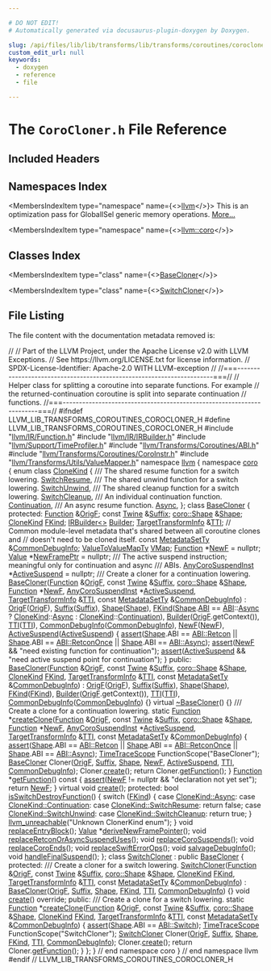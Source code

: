 ```yaml
---

# DO NOT EDIT!
# Automatically generated via docusaurus-plugin-doxygen by Doxygen.

slug: /api/files/lib/lib/transforms/lib/transforms/coroutines/corocloner-h
custom_edit_url: null
keywords:
  - doxygen
  - reference
  - file

---
```





# The `CoroCloner.h` File Reference

<DoxygenPage pluginConfig={pluginConfig}>



## Included Headers

<IncludesList>
<IncludesListItem
  filePath="llvm/IR/Function.h"
  permalink="/docs/api/files/include/include/llvm/include/llvm/ir/function-h"
  isLocal="true" />
<IncludesListItem
  filePath="llvm/IR/IRBuilder.h"
  permalink="/docs/api/files/include/include/llvm/include/llvm/ir/irbuilder-h"
  isLocal="true" />
<IncludesListItem
  filePath="llvm/Support/TimeProfiler.h"
  permalink="/docs/api/files/include/include/llvm/include/llvm/support/timeprofiler-h"
  isLocal="true" />
<IncludesListItem
  filePath="llvm/Transforms/Coroutines/ABI.h"
  permalink="/docs/api/files/include/include/llvm/include/llvm/transforms/include/llvm/transforms/coroutines/abi-h"
  isLocal="true" />
<IncludesListItem
  filePath="llvm/Transforms/Coroutines/CoroInstr.h"
  permalink="/docs/api/files/include/include/llvm/include/llvm/transforms/include/llvm/transforms/coroutines/coroinstr-h"
  isLocal="true" />
<IncludesListItem
  filePath="llvm/Transforms/Utils/ValueMapper.h"
  permalink="/docs/api/files/include/include/llvm/include/llvm/transforms/include/llvm/transforms/utils/valuemapper-h"
  isLocal="true" />
</IncludesList>

## Namespaces Index

<MembersIndex>

<MembersIndexItem
  type="namespace"
  name={<><a href="/docs/api/namespaces/llvm">llvm</a></>}>
This is an optimization pass for GlobalISel generic memory operations. <a href="/docs/api/namespaces/llvm/#details">More...</a>
</MembersIndexItem>

<MembersIndexItem
  type="namespace"
  name={<><a href="/docs/api/namespaces/llvm/coro">llvm::coro</a></>}>
</MembersIndexItem>

</MembersIndex>

## Classes Index

<MembersIndex>

<MembersIndexItem
  type="class"
  name={<><a href="/docs/api/classes/llvm/coro/basecloner">BaseCloner</a></>}>
</MembersIndexItem>

<MembersIndexItem
  type="class"
  name={<><a href="/docs/api/classes/llvm/coro/switchcloner">SwitchCloner</a></>}>
</MembersIndexItem>

</MembersIndex>


## File Listing

The file content with the documentation metadata removed is:

<ProgramListing>

<Link id="l00001" /><CodeLine lineNumber="1"><Highlight kind="comment">//</Highlight><Highlight kind="normal"></Highlight></CodeLine>
<Link id="l00002" /><CodeLine lineNumber="2"><Highlight kind="normal"></Highlight><Highlight kind="comment">// Part of the LLVM Project, under the Apache License v2.0 with LLVM Exceptions.</Highlight><Highlight kind="normal"></Highlight></CodeLine>
<Link id="l00003" /><CodeLine lineNumber="3"><Highlight kind="normal"></Highlight><Highlight kind="comment">// See https://llvm.org/LICENSE.txt for license information.</Highlight><Highlight kind="normal"></Highlight></CodeLine>
<Link id="l00004" /><CodeLine lineNumber="4"><Highlight kind="normal"></Highlight><Highlight kind="comment">// SPDX-License-Identifier: Apache-2.0 WITH LLVM-exception</Highlight><Highlight kind="normal"></Highlight></CodeLine>
<Link id="l00005" /><CodeLine lineNumber="5"><Highlight kind="normal"></Highlight><Highlight kind="comment">//</Highlight><Highlight kind="normal"></Highlight></CodeLine>
<Link id="l00006" /><CodeLine lineNumber="6"><Highlight kind="normal"></Highlight><Highlight kind="comment">//===----------------------------------------------------------------------===//</Highlight><Highlight kind="normal"></Highlight></CodeLine>
<Link id="l00007" /><CodeLine lineNumber="7"><Highlight kind="normal"></Highlight><Highlight kind="comment">// Helper class for splitting a coroutine into separate functions. For example</Highlight><Highlight kind="normal"></Highlight></CodeLine>
<Link id="l00008" /><CodeLine lineNumber="8"><Highlight kind="normal"></Highlight><Highlight kind="comment">// the returned-continuation coroutine is split into separate continuation</Highlight><Highlight kind="normal"></Highlight></CodeLine>
<Link id="l00009" /><CodeLine lineNumber="9"><Highlight kind="normal"></Highlight><Highlight kind="comment">// functions.</Highlight><Highlight kind="normal"></Highlight></CodeLine>
<Link id="l00010" /><CodeLine lineNumber="10"><Highlight kind="normal"></Highlight><Highlight kind="comment">//===----------------------------------------------------------------------===//</Highlight><Highlight kind="normal"></Highlight></CodeLine>
<Link id="l00011" /><CodeLine lineNumber="11"><Highlight kind="normal"></Highlight></CodeLine>
<Link id="l00012" /><CodeLine lineNumber="12"><Highlight kind="normal"></Highlight><Highlight kind="preprocessor">#ifndef LLVM&#95;LIB&#95;TRANSFORMS&#95;COROUTINES&#95;COROCLONER&#95;H</Highlight><Highlight kind="normal"></Highlight></CodeLine>
<Link id="l00013" /><CodeLine lineNumber="13"><Highlight kind="normal"></Highlight><Highlight kind="preprocessor">#define LLVM&#95;LIB&#95;TRANSFORMS&#95;COROUTINES&#95;COROCLONER&#95;H</Highlight><Highlight kind="normal"></Highlight></CodeLine>
<Link id="l00014" /><CodeLine lineNumber="14"><Highlight kind="normal"></Highlight></CodeLine>
<Link id="l00015" /><CodeLine lineNumber="15"><Highlight kind="normal"></Highlight><Highlight kind="preprocessor">#include &quot;<a href="/docs/api/files/include/include/llvm/include/llvm/ir/function-h">llvm/IR/Function.h</a>&quot;</Highlight><Highlight kind="normal"></Highlight></CodeLine>
<Link id="l00016" /><CodeLine lineNumber="16"><Highlight kind="normal"></Highlight><Highlight kind="preprocessor">#include &quot;<a href="/docs/api/files/include/include/llvm/include/llvm/ir/irbuilder-h">llvm/IR/IRBuilder.h</a>&quot;</Highlight><Highlight kind="normal"></Highlight></CodeLine>
<Link id="l00017" /><CodeLine lineNumber="17"><Highlight kind="normal"></Highlight><Highlight kind="preprocessor">#include &quot;<a href="/docs/api/files/include/include/llvm/include/llvm/support/timeprofiler-h">llvm/Support/TimeProfiler.h</a>&quot;</Highlight><Highlight kind="normal"></Highlight></CodeLine>
<Link id="l00018" /><CodeLine lineNumber="18"><Highlight kind="normal"></Highlight><Highlight kind="preprocessor">#include &quot;<a href="/docs/api/files/include/include/llvm/include/llvm/transforms/include/llvm/transforms/coroutines/abi-h">llvm/Transforms/Coroutines/ABI.h</a>&quot;</Highlight><Highlight kind="normal"></Highlight></CodeLine>
<Link id="l00019" /><CodeLine lineNumber="19"><Highlight kind="normal"></Highlight><Highlight kind="preprocessor">#include &quot;<a href="/docs/api/files/include/include/llvm/include/llvm/transforms/include/llvm/transforms/coroutines/coroinstr-h">llvm/Transforms/Coroutines/CoroInstr.h</a>&quot;</Highlight><Highlight kind="normal"></Highlight></CodeLine>
<Link id="l00020" /><CodeLine lineNumber="20"><Highlight kind="normal"></Highlight><Highlight kind="preprocessor">#include &quot;<a href="/docs/api/files/include/include/llvm/include/llvm/transforms/include/llvm/transforms/utils/valuemapper-h">llvm/Transforms/Utils/ValueMapper.h</a>&quot;</Highlight><Highlight kind="normal"></Highlight></CodeLine>
<Link id="l00021" /><CodeLine lineNumber="21"><Highlight kind="normal"></Highlight></CodeLine>
<Link id="l00022" /><CodeLine lineNumber="22"><Highlight kind="normal"></Highlight><Highlight kind="keyword">namespace </Highlight><Highlight kind="normal"><a href="/docs/api/namespaces/llvm">llvm</a> &#123;</Highlight></CodeLine>
<Link id="l00023" /><CodeLine lineNumber="23"><Highlight kind="normal"></Highlight></CodeLine>
<Link id="l00024" /><CodeLine lineNumber="24"><Highlight kind="normal"></Highlight><Highlight kind="keyword">namespace </Highlight><Highlight kind="normal"><a href="/docs/api/namespaces/llvm/coro">coro</a> &#123;</Highlight></CodeLine>
<Link id="l00025" /><CodeLine lineNumber="25"><Highlight kind="normal"></Highlight></CodeLine>
<Link id="l00026" /><CodeLine lineNumber="26" lineLink="/docs/api/namespaces/llvm/coro/#ad5c7ebab0ec481424c33db8902c652f4"><Highlight kind="normal"></Highlight><Highlight kind="keyword">enum class</Highlight><Highlight kind="normal"> <a href="/docs/api/namespaces/llvm/coro/#ad5c7ebab0ec481424c33db8902c652f4">CloneKind</a> &#123;</Highlight><Highlight kind="comment"></Highlight></CodeLine>
<Link id="l00027" /><CodeLine lineNumber="27"><Highlight kind="comment">  /// The shared resume function for a switch lowering.</Highlight><Highlight kind="normal"></Highlight></CodeLine>
<Link id="l00028" /><CodeLine lineNumber="28" lineLink="/docs/api/namespaces/llvm/coro/#ad5c7ebab0ec481424c33db8902c652f4ae58f565eb9e7a17b331c3eda53da8fc2"><Highlight kind="normal">  <a href="/docs/api/namespaces/llvm/coro/#ad5c7ebab0ec481424c33db8902c652f4ae58f565eb9e7a17b331c3eda53da8fc2">SwitchResume</a>,</Highlight></CodeLine>
<Link id="l00029" /><CodeLine lineNumber="29"><Highlight kind="normal"></Highlight><Highlight kind="comment"></Highlight></CodeLine>
<Link id="l00030" /><CodeLine lineNumber="30"><Highlight kind="comment">  /// The shared unwind function for a switch lowering.</Highlight><Highlight kind="normal"></Highlight></CodeLine>
<Link id="l00031" /><CodeLine lineNumber="31" lineLink="/docs/api/namespaces/llvm/coro/#ad5c7ebab0ec481424c33db8902c652f4af04bd27f8437836c71e2e1504acc18c8"><Highlight kind="normal">  <a href="/docs/api/namespaces/llvm/coro/#ad5c7ebab0ec481424c33db8902c652f4af04bd27f8437836c71e2e1504acc18c8">SwitchUnwind</a>,</Highlight></CodeLine>
<Link id="l00032" /><CodeLine lineNumber="32"><Highlight kind="normal"></Highlight><Highlight kind="comment"></Highlight></CodeLine>
<Link id="l00033" /><CodeLine lineNumber="33"><Highlight kind="comment">  /// The shared cleanup function for a switch lowering.</Highlight><Highlight kind="normal"></Highlight></CodeLine>
<Link id="l00034" /><CodeLine lineNumber="34" lineLink="/docs/api/namespaces/llvm/coro/#ad5c7ebab0ec481424c33db8902c652f4a2c249a520c88badf6f400e74f26ce424"><Highlight kind="normal">  <a href="/docs/api/namespaces/llvm/coro/#ad5c7ebab0ec481424c33db8902c652f4a2c249a520c88badf6f400e74f26ce424">SwitchCleanup</a>,</Highlight></CodeLine>
<Link id="l00035" /><CodeLine lineNumber="35"><Highlight kind="normal"></Highlight><Highlight kind="comment"></Highlight></CodeLine>
<Link id="l00036" /><CodeLine lineNumber="36"><Highlight kind="comment">  /// An individual continuation function.</Highlight><Highlight kind="normal"></Highlight></CodeLine>
<Link id="l00037" /><CodeLine lineNumber="37" lineLink="/docs/api/namespaces/llvm/coro/#ad5c7ebab0ec481424c33db8902c652f4af11580a0250ef12842e64f487810cc70"><Highlight kind="normal">  <a href="/docs/api/namespaces/llvm/coro/#ad5c7ebab0ec481424c33db8902c652f4af11580a0250ef12842e64f487810cc70">Continuation</a>,</Highlight></CodeLine>
<Link id="l00038" /><CodeLine lineNumber="38"><Highlight kind="normal"></Highlight><Highlight kind="comment"></Highlight></CodeLine>
<Link id="l00039" /><CodeLine lineNumber="39"><Highlight kind="comment">  /// An async resume function.</Highlight><Highlight kind="normal"></Highlight></CodeLine>
<Link id="l00040" /><CodeLine lineNumber="40" lineLink="/docs/api/namespaces/llvm/coro/#ad5c7ebab0ec481424c33db8902c652f4a24aa4117da86c41684ad25742832dfa6"><Highlight kind="normal">  <a href="/docs/api/namespaces/llvm/coro/#a36a5e731a6e92a83c26e5fee63d12380a24aa4117da86c41684ad25742832dfa6">Async</a>,</Highlight></CodeLine>
<Link id="l00041" /><CodeLine lineNumber="41"><Highlight kind="normal">&#125;;</Highlight></CodeLine>
<Link id="l00042" /><CodeLine lineNumber="42"><Highlight kind="normal"></Highlight></CodeLine>
<Link id="l00043" /><CodeLine lineNumber="43" lineLink="/docs/api/classes/llvm/coro/basecloner"><Highlight kind="normal"></Highlight><Highlight kind="keyword">class </Highlight><Highlight kind="normal"><a href="/docs/api/classes/llvm/coro/basecloner/#ae598844a9d1a8837d0d222b44935d697">BaseCloner</a> &#123;</Highlight></CodeLine>
<Link id="l00044" /><CodeLine lineNumber="44"><Highlight kind="normal"></Highlight><Highlight kind="keyword">protected</Highlight><Highlight kind="normal">:</Highlight></CodeLine>
<Link id="l00045" /><CodeLine lineNumber="45" lineLink="/docs/api/classes/llvm/coro/basecloner/#a567c0d086b740b39c9bfd703e0cf2908"><Highlight kind="normal">  <a href="/docs/api/classes/llvm/function">Function</a> &amp;<a href="/docs/api/classes/llvm/coro/basecloner/#a567c0d086b740b39c9bfd703e0cf2908">OrigF</a>;</Highlight></CodeLine>
<Link id="l00046" /><CodeLine lineNumber="46" lineLink="/docs/api/classes/llvm/coro/basecloner/#aa8abf978b13ebdb39f3fa271d7c49bf5"><Highlight kind="normal">  </Highlight><Highlight kind="keyword">const</Highlight><Highlight kind="normal"> <a href="/docs/api/classes/llvm/twine">Twine</a> &amp;<a href="/docs/api/classes/llvm/coro/basecloner/#aa8abf978b13ebdb39f3fa271d7c49bf5">Suffix</a>;</Highlight></CodeLine>
<Link id="l00047" /><CodeLine lineNumber="47" lineLink="/docs/api/classes/llvm/coro/basecloner/#a7288c19a015ef21ca88686272daa99bd"><Highlight kind="normal">  <a href="/docs/api/structs/llvm/coro/shape">coro::Shape</a> &amp;<a href="/docs/api/classes/llvm/coro/basecloner/#a7288c19a015ef21ca88686272daa99bd">Shape</a>;</Highlight></CodeLine>
<Link id="l00048" /><CodeLine lineNumber="48" lineLink="/docs/api/classes/llvm/coro/basecloner/#aa92eee9e4cc8d96f072ac2887d82eb6e"><Highlight kind="normal">  <a href="/docs/api/namespaces/llvm/coro/#ad5c7ebab0ec481424c33db8902c652f4">CloneKind</a> <a href="/docs/api/classes/llvm/coro/basecloner/#aa92eee9e4cc8d96f072ac2887d82eb6e">FKind</a>;</Highlight></CodeLine>
<Link id="l00049" /><CodeLine lineNumber="49" lineLink="/docs/api/classes/llvm/coro/basecloner/#abb1ffcc2d4d7f478062b9bf40cee18db"><Highlight kind="normal">  <a href="/docs/api/classes/llvm/irbuilder">IRBuilder&lt;&gt;</a> <a href="/docs/api/classes/llvm/coro/basecloner/#abb1ffcc2d4d7f478062b9bf40cee18db">Builder</a>;</Highlight></CodeLine>
<Link id="l00050" /><CodeLine lineNumber="50" lineLink="/docs/api/classes/llvm/coro/basecloner/#a6472b6d2ecf3c53f5e7ddc8cf0a803bb"><Highlight kind="normal">  <a href="/docs/api/classes/llvm/targettransforminfo">TargetTransformInfo</a> &amp;<a href="/docs/api/classes/llvm/coro/basecloner/#a6472b6d2ecf3c53f5e7ddc8cf0a803bb">TTI</a>;</Highlight></CodeLine>
<Link id="l00051" /><CodeLine lineNumber="51"><Highlight kind="normal">  </Highlight><Highlight kind="comment">// Common module-level metadata that&#39;s shared between all coroutine clones and</Highlight><Highlight kind="normal"></Highlight></CodeLine>
<Link id="l00052" /><CodeLine lineNumber="52"><Highlight kind="normal">  </Highlight><Highlight kind="comment">// doesn&#39;t need to be cloned itself.</Highlight><Highlight kind="normal"></Highlight></CodeLine>
<Link id="l00053" /><CodeLine lineNumber="53" lineLink="/docs/api/classes/llvm/coro/basecloner/#a38506d5e7b2f1915b1578ba729c1ca89"><Highlight kind="normal">  </Highlight><Highlight kind="keyword">const</Highlight><Highlight kind="normal"> <a href="/docs/api/namespaces/llvm/#a91897d2d0da113b016f14ae110586ab1">MetadataSetTy</a> &amp;<a href="/docs/api/classes/llvm/coro/basecloner/#a38506d5e7b2f1915b1578ba729c1ca89">CommonDebugInfo</a>;</Highlight></CodeLine>
<Link id="l00054" /><CodeLine lineNumber="54"><Highlight kind="normal"></Highlight></CodeLine>
<Link id="l00055" /><CodeLine lineNumber="55" lineLink="/docs/api/classes/llvm/coro/basecloner/#a817ca8bc950897f8f548f58d746d03d2"><Highlight kind="normal">  <a href="/docs/api/namespaces/llvm/#abf0f52ae29f87b5e0f2b95ff961cdae1">ValueToValueMapTy</a> <a href="/docs/api/classes/llvm/coro/basecloner/#a817ca8bc950897f8f548f58d746d03d2">VMap</a>;</Highlight></CodeLine>
<Link id="l00056" /><CodeLine lineNumber="56" lineLink="/docs/api/classes/llvm/coro/basecloner/#a89388e76a59ed9ad1d493b03f212bb3d"><Highlight kind="normal">  <a href="/docs/api/classes/llvm/function">Function</a> &#42;<a href="/docs/api/classes/llvm/coro/basecloner/#a89388e76a59ed9ad1d493b03f212bb3d">NewF</a> = </Highlight><Highlight kind="keyword">nullptr</Highlight><Highlight kind="normal">;</Highlight></CodeLine>
<Link id="l00057" /><CodeLine lineNumber="57" lineLink="/docs/api/classes/llvm/coro/basecloner/#a3c3567cc47523e331dfcadc14d09550b"><Highlight kind="normal">  <a href="/docs/api/classes/llvm/value">Value</a> &#42;<a href="/docs/api/classes/llvm/coro/basecloner/#a3c3567cc47523e331dfcadc14d09550b">NewFramePtr</a> = </Highlight><Highlight kind="keyword">nullptr</Highlight><Highlight kind="normal">;</Highlight></CodeLine>
<Link id="l00058" /><CodeLine lineNumber="58"><Highlight kind="normal"></Highlight><Highlight kind="comment"></Highlight></CodeLine>
<Link id="l00059" /><CodeLine lineNumber="59"><Highlight kind="comment">  /// The active suspend instruction; meaningful only for continuation and async</Highlight></CodeLine>
<Link id="l00060" /><CodeLine lineNumber="60"><Highlight kind="comment">  /// ABIs.</Highlight><Highlight kind="normal"></Highlight></CodeLine>
<Link id="l00061" /><CodeLine lineNumber="61" lineLink="/docs/api/classes/llvm/coro/basecloner/#a1e5d0f79e5f4e6b854642ab34a378517"><Highlight kind="normal">  <a href="/docs/api/classes/llvm/anycorosuspendinst">AnyCoroSuspendInst</a> &#42;<a href="/docs/api/classes/llvm/coro/basecloner/#a1e5d0f79e5f4e6b854642ab34a378517">ActiveSuspend</a> = </Highlight><Highlight kind="keyword">nullptr</Highlight><Highlight kind="normal">;</Highlight></CodeLine>
<Link id="l00062" /><CodeLine lineNumber="62"><Highlight kind="normal"></Highlight><Highlight kind="comment"></Highlight></CodeLine>
<Link id="l00063" /><CodeLine lineNumber="63"><Highlight kind="comment">  /// Create a cloner for a continuation lowering.</Highlight><Highlight kind="normal"></Highlight></CodeLine>
<Link id="l00064" /><CodeLine lineNumber="64" lineLink="/docs/api/classes/llvm/coro/basecloner/#ae598844a9d1a8837d0d222b44935d697"><Highlight kind="normal">  <a href="/docs/api/classes/llvm/coro/basecloner/#ae598844a9d1a8837d0d222b44935d697">BaseCloner</a>(<a href="/docs/api/classes/llvm/function">Function</a> &amp;<a href="/docs/api/classes/llvm/coro/basecloner/#a567c0d086b740b39c9bfd703e0cf2908">OrigF</a>, </Highlight><Highlight kind="keyword">const</Highlight><Highlight kind="normal"> <a href="/docs/api/classes/llvm/twine">Twine</a> &amp;<a href="/docs/api/classes/llvm/coro/basecloner/#aa8abf978b13ebdb39f3fa271d7c49bf5">Suffix</a>, <a href="/docs/api/structs/llvm/coro/shape">coro::Shape</a> &amp;<a href="/docs/api/classes/llvm/coro/basecloner/#a7288c19a015ef21ca88686272daa99bd">Shape</a>,</Highlight></CodeLine>
<Link id="l00065" /><CodeLine lineNumber="65"><Highlight kind="normal">             <a href="/docs/api/classes/llvm/function">Function</a> &#42;<a href="/docs/api/classes/llvm/coro/basecloner/#a89388e76a59ed9ad1d493b03f212bb3d">NewF</a>, <a href="/docs/api/classes/llvm/anycorosuspendinst">AnyCoroSuspendInst</a> &#42;<a href="/docs/api/classes/llvm/coro/basecloner/#a1e5d0f79e5f4e6b854642ab34a378517">ActiveSuspend</a>,</Highlight></CodeLine>
<Link id="l00066" /><CodeLine lineNumber="66"><Highlight kind="normal">             <a href="/docs/api/classes/llvm/targettransforminfo">TargetTransformInfo</a> &amp;<a href="/docs/api/classes/llvm/coro/basecloner/#a6472b6d2ecf3c53f5e7ddc8cf0a803bb">TTI</a>, </Highlight><Highlight kind="keyword">const</Highlight><Highlight kind="normal"> <a href="/docs/api/namespaces/llvm/#a91897d2d0da113b016f14ae110586ab1">MetadataSetTy</a> &amp;<a href="/docs/api/classes/llvm/coro/basecloner/#a38506d5e7b2f1915b1578ba729c1ca89">CommonDebugInfo</a>)</Highlight></CodeLine>
<Link id="l00067" /><CodeLine lineNumber="67"><Highlight kind="normal">      : <a href="/docs/api/classes/llvm/coro/basecloner/#a567c0d086b740b39c9bfd703e0cf2908">OrigF</a>(<a href="/docs/api/classes/llvm/coro/basecloner/#a567c0d086b740b39c9bfd703e0cf2908">OrigF</a>), <a href="/docs/api/classes/llvm/coro/basecloner/#aa8abf978b13ebdb39f3fa271d7c49bf5">Suffix</a>(<a href="/docs/api/classes/llvm/coro/basecloner/#aa8abf978b13ebdb39f3fa271d7c49bf5">Suffix</a>), <a href="/docs/api/classes/llvm/coro/basecloner/#a7288c19a015ef21ca88686272daa99bd">Shape</a>(<a href="/docs/api/classes/llvm/coro/basecloner/#a7288c19a015ef21ca88686272daa99bd">Shape</a>),</Highlight></CodeLine>
<Link id="l00068" /><CodeLine lineNumber="68"><Highlight kind="normal">        <a href="/docs/api/classes/llvm/coro/basecloner/#aa92eee9e4cc8d96f072ac2887d82eb6e">FKind</a>(<a href="/docs/api/classes/llvm/coro/basecloner/#a7288c19a015ef21ca88686272daa99bd">Shape</a>.<a href="/docs/api/namespaces/llvm/coro/#a36a5e731a6e92a83c26e5fee63d12380">ABI</a> == <a href="/docs/api/namespaces/llvm/coro/#a36a5e731a6e92a83c26e5fee63d12380">ABI</a>::<a href="/docs/api/namespaces/llvm/coro/#a36a5e731a6e92a83c26e5fee63d12380a24aa4117da86c41684ad25742832dfa6">Async</a> ? <a href="/docs/api/namespaces/llvm/coro/#ad5c7ebab0ec481424c33db8902c652f4">CloneKind</a>::<a href="/docs/api/namespaces/llvm/coro/#a36a5e731a6e92a83c26e5fee63d12380a24aa4117da86c41684ad25742832dfa6">Async</a></Highlight></CodeLine>
<Link id="l00069" /><CodeLine lineNumber="69"><Highlight kind="normal">                                      : <a href="/docs/api/namespaces/llvm/coro/#ad5c7ebab0ec481424c33db8902c652f4">CloneKind</a>::<a href="/docs/api/namespaces/llvm/coro/#ad5c7ebab0ec481424c33db8902c652f4af11580a0250ef12842e64f487810cc70">Continuation</a>),</Highlight></CodeLine>
<Link id="l00070" /><CodeLine lineNumber="70"><Highlight kind="normal">        <a href="/docs/api/classes/llvm/coro/basecloner/#abb1ffcc2d4d7f478062b9bf40cee18db">Builder</a>(<a href="/docs/api/classes/llvm/coro/basecloner/#a567c0d086b740b39c9bfd703e0cf2908">OrigF</a>.getContext()), <a href="/docs/api/classes/llvm/coro/basecloner/#a6472b6d2ecf3c53f5e7ddc8cf0a803bb">TTI</a>(<a href="/docs/api/classes/llvm/coro/basecloner/#a6472b6d2ecf3c53f5e7ddc8cf0a803bb">TTI</a>), <a href="/docs/api/classes/llvm/coro/basecloner/#a38506d5e7b2f1915b1578ba729c1ca89">CommonDebugInfo</a>(<a href="/docs/api/classes/llvm/coro/basecloner/#a38506d5e7b2f1915b1578ba729c1ca89">CommonDebugInfo</a>),</Highlight></CodeLine>
<Link id="l00071" /><CodeLine lineNumber="71"><Highlight kind="normal">        <a href="/docs/api/classes/llvm/coro/basecloner/#a89388e76a59ed9ad1d493b03f212bb3d">NewF</a>(<a href="/docs/api/classes/llvm/coro/basecloner/#a89388e76a59ed9ad1d493b03f212bb3d">NewF</a>), <a href="/docs/api/classes/llvm/coro/basecloner/#a1e5d0f79e5f4e6b854642ab34a378517">ActiveSuspend</a>(<a href="/docs/api/classes/llvm/coro/basecloner/#a1e5d0f79e5f4e6b854642ab34a378517">ActiveSuspend</a>) &#123;</Highlight></CodeLine>
<Link id="l00072" /><CodeLine lineNumber="72"><Highlight kind="normal">    <a href="/docs/api/files/lib/lib/target/lib/target/amdgpu/silowercontrolflow-cpp/#a4868c5d81c5ccc98c47aeab6244346a0">assert</a>(<a href="/docs/api/classes/llvm/coro/basecloner/#a7288c19a015ef21ca88686272daa99bd">Shape</a>.ABI == <a href="/docs/api/namespaces/llvm/coro/#a36a5e731a6e92a83c26e5fee63d12380aad9d7f07127e321d1358b695c8720166">ABI::Retcon</a> || <a href="/docs/api/classes/llvm/coro/basecloner/#a7288c19a015ef21ca88686272daa99bd">Shape</a>.ABI == <a href="/docs/api/namespaces/llvm/coro/#a36a5e731a6e92a83c26e5fee63d12380a6ec6c15fe79ec2274d2c3e79ae4bcc41">ABI::RetconOnce</a> ||</Highlight></CodeLine>
<Link id="l00073" /><CodeLine lineNumber="73"><Highlight kind="normal">           <a href="/docs/api/classes/llvm/coro/basecloner/#a7288c19a015ef21ca88686272daa99bd">Shape</a>.ABI == <a href="/docs/api/namespaces/llvm/coro/#a36a5e731a6e92a83c26e5fee63d12380a24aa4117da86c41684ad25742832dfa6">ABI::Async</a>);</Highlight></CodeLine>
<Link id="l00074" /><CodeLine lineNumber="74"><Highlight kind="normal">    <a href="/docs/api/files/lib/lib/target/lib/target/amdgpu/silowercontrolflow-cpp/#a4868c5d81c5ccc98c47aeab6244346a0">assert</a>(<a href="/docs/api/classes/llvm/coro/basecloner/#a89388e76a59ed9ad1d493b03f212bb3d">NewF</a> &amp;&amp; </Highlight><Highlight kind="stringliteral">&quot;need existing function for continuation&quot;</Highlight><Highlight kind="normal">);</Highlight></CodeLine>
<Link id="l00075" /><CodeLine lineNumber="75"><Highlight kind="normal">    <a href="/docs/api/files/lib/lib/target/lib/target/amdgpu/silowercontrolflow-cpp/#a4868c5d81c5ccc98c47aeab6244346a0">assert</a>(<a href="/docs/api/classes/llvm/coro/basecloner/#a1e5d0f79e5f4e6b854642ab34a378517">ActiveSuspend</a> &amp;&amp; </Highlight><Highlight kind="stringliteral">&quot;need active suspend point for continuation&quot;</Highlight><Highlight kind="normal">);</Highlight></CodeLine>
<Link id="l00076" /><CodeLine lineNumber="76"><Highlight kind="normal">  &#125;</Highlight></CodeLine>
<Link id="l00077" /><CodeLine lineNumber="77"><Highlight kind="normal"></Highlight></CodeLine>
<Link id="l00078" /><CodeLine lineNumber="78"><Highlight kind="normal"></Highlight><Highlight kind="keyword">public</Highlight><Highlight kind="normal">:</Highlight></CodeLine>
<Link id="l00079" /><CodeLine lineNumber="79" lineLink="/docs/api/classes/llvm/coro/basecloner/#a4a1749810b383132afa1a064ac81d538"><Highlight kind="normal">  <a href="/docs/api/classes/llvm/coro/basecloner/#a4a1749810b383132afa1a064ac81d538">BaseCloner</a>(<a href="/docs/api/classes/llvm/function">Function</a> &amp;<a href="/docs/api/classes/llvm/coro/basecloner/#a567c0d086b740b39c9bfd703e0cf2908">OrigF</a>, </Highlight><Highlight kind="keyword">const</Highlight><Highlight kind="normal"> <a href="/docs/api/classes/llvm/twine">Twine</a> &amp;<a href="/docs/api/classes/llvm/coro/basecloner/#aa8abf978b13ebdb39f3fa271d7c49bf5">Suffix</a>, <a href="/docs/api/structs/llvm/coro/shape">coro::Shape</a> &amp;<a href="/docs/api/classes/llvm/coro/basecloner/#a7288c19a015ef21ca88686272daa99bd">Shape</a>,</Highlight></CodeLine>
<Link id="l00080" /><CodeLine lineNumber="80"><Highlight kind="normal">             <a href="/docs/api/namespaces/llvm/coro/#ad5c7ebab0ec481424c33db8902c652f4">CloneKind</a> <a href="/docs/api/classes/llvm/coro/basecloner/#aa92eee9e4cc8d96f072ac2887d82eb6e">FKind</a>, <a href="/docs/api/classes/llvm/targettransforminfo">TargetTransformInfo</a> &amp;<a href="/docs/api/classes/llvm/coro/basecloner/#a6472b6d2ecf3c53f5e7ddc8cf0a803bb">TTI</a>,</Highlight></CodeLine>
<Link id="l00081" /><CodeLine lineNumber="81"><Highlight kind="normal">             </Highlight><Highlight kind="keyword">const</Highlight><Highlight kind="normal"> <a href="/docs/api/namespaces/llvm/#a91897d2d0da113b016f14ae110586ab1">MetadataSetTy</a> &amp;<a href="/docs/api/classes/llvm/coro/basecloner/#a38506d5e7b2f1915b1578ba729c1ca89">CommonDebugInfo</a>)</Highlight></CodeLine>
<Link id="l00082" /><CodeLine lineNumber="82"><Highlight kind="normal">      : <a href="/docs/api/classes/llvm/coro/basecloner/#a567c0d086b740b39c9bfd703e0cf2908">OrigF</a>(<a href="/docs/api/classes/llvm/coro/basecloner/#a567c0d086b740b39c9bfd703e0cf2908">OrigF</a>), <a href="/docs/api/classes/llvm/coro/basecloner/#aa8abf978b13ebdb39f3fa271d7c49bf5">Suffix</a>(<a href="/docs/api/classes/llvm/coro/basecloner/#aa8abf978b13ebdb39f3fa271d7c49bf5">Suffix</a>), <a href="/docs/api/classes/llvm/coro/basecloner/#a7288c19a015ef21ca88686272daa99bd">Shape</a>(<a href="/docs/api/classes/llvm/coro/basecloner/#a7288c19a015ef21ca88686272daa99bd">Shape</a>), <a href="/docs/api/classes/llvm/coro/basecloner/#aa92eee9e4cc8d96f072ac2887d82eb6e">FKind</a>(<a href="/docs/api/classes/llvm/coro/basecloner/#aa92eee9e4cc8d96f072ac2887d82eb6e">FKind</a>),</Highlight></CodeLine>
<Link id="l00083" /><CodeLine lineNumber="83"><Highlight kind="normal">        <a href="/docs/api/classes/llvm/coro/basecloner/#abb1ffcc2d4d7f478062b9bf40cee18db">Builder</a>(<a href="/docs/api/classes/llvm/coro/basecloner/#a567c0d086b740b39c9bfd703e0cf2908">OrigF</a>.getContext()), <a href="/docs/api/classes/llvm/coro/basecloner/#a6472b6d2ecf3c53f5e7ddc8cf0a803bb">TTI</a>(<a href="/docs/api/classes/llvm/coro/basecloner/#a6472b6d2ecf3c53f5e7ddc8cf0a803bb">TTI</a>),</Highlight></CodeLine>
<Link id="l00084" /><CodeLine lineNumber="84"><Highlight kind="normal">        <a href="/docs/api/classes/llvm/coro/basecloner/#a38506d5e7b2f1915b1578ba729c1ca89">CommonDebugInfo</a>(<a href="/docs/api/classes/llvm/coro/basecloner/#a38506d5e7b2f1915b1578ba729c1ca89">CommonDebugInfo</a>) &#123;&#125;</Highlight></CodeLine>
<Link id="l00085" /><CodeLine lineNumber="85"><Highlight kind="normal"></Highlight></CodeLine>
<Link id="l00086" /><CodeLine lineNumber="86" lineLink="/docs/api/classes/llvm/coro/basecloner/#a26ce94f781e9c2b7a048ea49fb857959"><Highlight kind="normal">  </Highlight><Highlight kind="keyword">virtual</Highlight><Highlight kind="normal"> <a href="/docs/api/classes/llvm/coro/basecloner/#a26ce94f781e9c2b7a048ea49fb857959">~BaseCloner</a>() &#123;&#125;</Highlight></CodeLine>
<Link id="l00087" /><CodeLine lineNumber="87"><Highlight kind="normal"></Highlight><Highlight kind="comment"></Highlight></CodeLine>
<Link id="l00088" /><CodeLine lineNumber="88"><Highlight kind="comment">  /// Create a clone for a continuation lowering.</Highlight><Highlight kind="normal"></Highlight></CodeLine>
<Link id="l00089" /><CodeLine lineNumber="89" lineLink="/docs/api/classes/llvm/coro/basecloner/#a0db1d0e9931350a1fe08aa96d5b5eafc"><Highlight kind="normal">  </Highlight><Highlight kind="keyword">static</Highlight><Highlight kind="normal"> <a href="/docs/api/classes/llvm/function">Function</a> &#42;<a href="/docs/api/classes/llvm/coro/basecloner/#a0db1d0e9931350a1fe08aa96d5b5eafc">createClone</a>(<a href="/docs/api/classes/llvm/function">Function</a> &amp;<a href="/docs/api/classes/llvm/coro/basecloner/#a567c0d086b740b39c9bfd703e0cf2908">OrigF</a>, </Highlight><Highlight kind="keyword">const</Highlight><Highlight kind="normal"> <a href="/docs/api/classes/llvm/twine">Twine</a> &amp;<a href="/docs/api/classes/llvm/coro/basecloner/#aa8abf978b13ebdb39f3fa271d7c49bf5">Suffix</a>,</Highlight></CodeLine>
<Link id="l00090" /><CodeLine lineNumber="90"><Highlight kind="normal">                               <a href="/docs/api/structs/llvm/coro/shape">coro::Shape</a> &amp;<a href="/docs/api/classes/llvm/coro/basecloner/#a7288c19a015ef21ca88686272daa99bd">Shape</a>, <a href="/docs/api/classes/llvm/function">Function</a> &#42;<a href="/docs/api/classes/llvm/coro/basecloner/#a89388e76a59ed9ad1d493b03f212bb3d">NewF</a>,</Highlight></CodeLine>
<Link id="l00091" /><CodeLine lineNumber="91"><Highlight kind="normal">                               <a href="/docs/api/classes/llvm/anycorosuspendinst">AnyCoroSuspendInst</a> &#42;<a href="/docs/api/classes/llvm/coro/basecloner/#a1e5d0f79e5f4e6b854642ab34a378517">ActiveSuspend</a>,</Highlight></CodeLine>
<Link id="l00092" /><CodeLine lineNumber="92"><Highlight kind="normal">                               <a href="/docs/api/classes/llvm/targettransforminfo">TargetTransformInfo</a> &amp;<a href="/docs/api/classes/llvm/coro/basecloner/#a6472b6d2ecf3c53f5e7ddc8cf0a803bb">TTI</a>,</Highlight></CodeLine>
<Link id="l00093" /><CodeLine lineNumber="93"><Highlight kind="normal">                               </Highlight><Highlight kind="keyword">const</Highlight><Highlight kind="normal"> <a href="/docs/api/namespaces/llvm/#a91897d2d0da113b016f14ae110586ab1">MetadataSetTy</a> &amp;<a href="/docs/api/classes/llvm/coro/basecloner/#a38506d5e7b2f1915b1578ba729c1ca89">CommonDebugInfo</a>) &#123;</Highlight></CodeLine>
<Link id="l00094" /><CodeLine lineNumber="94"><Highlight kind="normal">    <a href="/docs/api/files/lib/lib/target/lib/target/amdgpu/silowercontrolflow-cpp/#a4868c5d81c5ccc98c47aeab6244346a0">assert</a>(<a href="/docs/api/classes/llvm/coro/basecloner/#a7288c19a015ef21ca88686272daa99bd">Shape</a>.ABI == <a href="/docs/api/namespaces/llvm/coro/#a36a5e731a6e92a83c26e5fee63d12380aad9d7f07127e321d1358b695c8720166">ABI::Retcon</a> || <a href="/docs/api/classes/llvm/coro/basecloner/#a7288c19a015ef21ca88686272daa99bd">Shape</a>.ABI == <a href="/docs/api/namespaces/llvm/coro/#a36a5e731a6e92a83c26e5fee63d12380a6ec6c15fe79ec2274d2c3e79ae4bcc41">ABI::RetconOnce</a> ||</Highlight></CodeLine>
<Link id="l00095" /><CodeLine lineNumber="95"><Highlight kind="normal">           <a href="/docs/api/classes/llvm/coro/basecloner/#a7288c19a015ef21ca88686272daa99bd">Shape</a>.ABI == <a href="/docs/api/namespaces/llvm/coro/#a36a5e731a6e92a83c26e5fee63d12380a24aa4117da86c41684ad25742832dfa6">ABI::Async</a>);</Highlight></CodeLine>
<Link id="l00096" /><CodeLine lineNumber="96"><Highlight kind="normal">    <a href="/docs/api/classes/llvm/timetracescope">TimeTraceScope</a> FunctionScope(</Highlight><Highlight kind="stringliteral">&quot;BaseCloner&quot;</Highlight><Highlight kind="normal">);</Highlight></CodeLine>
<Link id="l00097" /><CodeLine lineNumber="97"><Highlight kind="normal"></Highlight></CodeLine>
<Link id="l00098" /><CodeLine lineNumber="98"><Highlight kind="normal">    <a href="/docs/api/classes/llvm/coro/basecloner/#ae598844a9d1a8837d0d222b44935d697">BaseCloner</a> Cloner(<a href="/docs/api/classes/llvm/coro/basecloner/#a567c0d086b740b39c9bfd703e0cf2908">OrigF</a>, <a href="/docs/api/classes/llvm/coro/basecloner/#aa8abf978b13ebdb39f3fa271d7c49bf5">Suffix</a>, <a href="/docs/api/classes/llvm/coro/basecloner/#a7288c19a015ef21ca88686272daa99bd">Shape</a>, <a href="/docs/api/classes/llvm/coro/basecloner/#a89388e76a59ed9ad1d493b03f212bb3d">NewF</a>, <a href="/docs/api/classes/llvm/coro/basecloner/#a1e5d0f79e5f4e6b854642ab34a378517">ActiveSuspend</a>, <a href="/docs/api/classes/llvm/coro/basecloner/#a6472b6d2ecf3c53f5e7ddc8cf0a803bb">TTI</a>,</Highlight></CodeLine>
<Link id="l00099" /><CodeLine lineNumber="99"><Highlight kind="normal">                      <a href="/docs/api/classes/llvm/coro/basecloner/#a38506d5e7b2f1915b1578ba729c1ca89">CommonDebugInfo</a>);</Highlight></CodeLine>
<Link id="l00100" /><CodeLine lineNumber="100"><Highlight kind="normal">    Cloner.<a href="/docs/api/classes/llvm/coro/basecloner/#acfb266590cdac3ed6480244efcd5899c">create</a>();</Highlight></CodeLine>
<Link id="l00101" /><CodeLine lineNumber="101"><Highlight kind="normal">    </Highlight><Highlight kind="keywordflow">return</Highlight><Highlight kind="normal"> Cloner.<a href="/docs/api/classes/llvm/coro/basecloner/#ac98805013f6c223eac46908a5798cc14">getFunction</a>();</Highlight></CodeLine>
<Link id="l00102" /><CodeLine lineNumber="102"><Highlight kind="normal">  &#125;</Highlight></CodeLine>
<Link id="l00103" /><CodeLine lineNumber="103"><Highlight kind="normal"></Highlight></CodeLine>
<Link id="l00104" /><CodeLine lineNumber="104" lineLink="/docs/api/classes/llvm/coro/basecloner/#ac98805013f6c223eac46908a5798cc14"><Highlight kind="normal">  <a href="/docs/api/classes/llvm/function">Function</a> &#42;<a href="/docs/api/classes/llvm/coro/basecloner/#ac98805013f6c223eac46908a5798cc14">getFunction</a>()</Highlight><Highlight kind="keyword"> const </Highlight><Highlight kind="normal">&#123;</Highlight></CodeLine>
<Link id="l00105" /><CodeLine lineNumber="105"><Highlight kind="normal">    <a href="/docs/api/files/lib/lib/target/lib/target/amdgpu/silowercontrolflow-cpp/#a4868c5d81c5ccc98c47aeab6244346a0">assert</a>(<a href="/docs/api/classes/llvm/coro/basecloner/#a89388e76a59ed9ad1d493b03f212bb3d">NewF</a> != </Highlight><Highlight kind="keyword">nullptr</Highlight><Highlight kind="normal"> &amp;&amp; </Highlight><Highlight kind="stringliteral">&quot;declaration not yet set&quot;</Highlight><Highlight kind="normal">);</Highlight></CodeLine>
<Link id="l00106" /><CodeLine lineNumber="106"><Highlight kind="normal">    </Highlight><Highlight kind="keywordflow">return</Highlight><Highlight kind="normal"> <a href="/docs/api/classes/llvm/coro/basecloner/#a89388e76a59ed9ad1d493b03f212bb3d">NewF</a>;</Highlight></CodeLine>
<Link id="l00107" /><CodeLine lineNumber="107"><Highlight kind="normal">  &#125;</Highlight></CodeLine>
<Link id="l00108" /><CodeLine lineNumber="108"><Highlight kind="normal"></Highlight></CodeLine>
<Link id="l00109" /><CodeLine lineNumber="109"><Highlight kind="normal">  </Highlight><Highlight kind="keyword">virtual</Highlight><Highlight kind="normal"> </Highlight><Highlight kind="keywordtype">void</Highlight><Highlight kind="normal"> <a href="/docs/api/classes/llvm/coro/basecloner/#acfb266590cdac3ed6480244efcd5899c">create</a>();</Highlight></CodeLine>
<Link id="l00110" /><CodeLine lineNumber="110"><Highlight kind="normal"></Highlight></CodeLine>
<Link id="l00111" /><CodeLine lineNumber="111"><Highlight kind="normal"></Highlight><Highlight kind="keyword">protected</Highlight><Highlight kind="normal">:</Highlight></CodeLine>
<Link id="l00112" /><CodeLine lineNumber="112" lineLink="/docs/api/classes/llvm/coro/basecloner/#a9f899602a4006892760f56f26f0da449"><Highlight kind="normal">  </Highlight><Highlight kind="keywordtype">bool</Highlight><Highlight kind="normal"> <a href="/docs/api/classes/llvm/coro/basecloner/#a9f899602a4006892760f56f26f0da449">isSwitchDestroyFunction</a>() &#123;</Highlight></CodeLine>
<Link id="l00113" /><CodeLine lineNumber="113"><Highlight kind="normal">    </Highlight><Highlight kind="keywordflow">switch</Highlight><Highlight kind="normal"> (<a href="/docs/api/classes/llvm/coro/basecloner/#aa92eee9e4cc8d96f072ac2887d82eb6e">FKind</a>) &#123;</Highlight></CodeLine>
<Link id="l00114" /><CodeLine lineNumber="114"><Highlight kind="normal">    </Highlight><Highlight kind="keywordflow">case</Highlight><Highlight kind="normal"> <a href="/docs/api/namespaces/llvm/coro/#ad5c7ebab0ec481424c33db8902c652f4a24aa4117da86c41684ad25742832dfa6">CloneKind::Async</a>:</Highlight></CodeLine>
<Link id="l00115" /><CodeLine lineNumber="115"><Highlight kind="normal">    </Highlight><Highlight kind="keywordflow">case</Highlight><Highlight kind="normal"> <a href="/docs/api/namespaces/llvm/coro/#ad5c7ebab0ec481424c33db8902c652f4af11580a0250ef12842e64f487810cc70">CloneKind::Continuation</a>:</Highlight></CodeLine>
<Link id="l00116" /><CodeLine lineNumber="116"><Highlight kind="normal">    </Highlight><Highlight kind="keywordflow">case</Highlight><Highlight kind="normal"> <a href="/docs/api/namespaces/llvm/coro/#ad5c7ebab0ec481424c33db8902c652f4ae58f565eb9e7a17b331c3eda53da8fc2">CloneKind::SwitchResume</a>:</Highlight></CodeLine>
<Link id="l00117" /><CodeLine lineNumber="117"><Highlight kind="normal">      </Highlight><Highlight kind="keywordflow">return</Highlight><Highlight kind="normal"> </Highlight><Highlight kind="keyword">false</Highlight><Highlight kind="normal">;</Highlight></CodeLine>
<Link id="l00118" /><CodeLine lineNumber="118"><Highlight kind="normal">    </Highlight><Highlight kind="keywordflow">case</Highlight><Highlight kind="normal"> <a href="/docs/api/namespaces/llvm/coro/#ad5c7ebab0ec481424c33db8902c652f4af04bd27f8437836c71e2e1504acc18c8">CloneKind::SwitchUnwind</a>:</Highlight></CodeLine>
<Link id="l00119" /><CodeLine lineNumber="119"><Highlight kind="normal">    </Highlight><Highlight kind="keywordflow">case</Highlight><Highlight kind="normal"> <a href="/docs/api/namespaces/llvm/coro/#ad5c7ebab0ec481424c33db8902c652f4a2c249a520c88badf6f400e74f26ce424">CloneKind::SwitchCleanup</a>:</Highlight></CodeLine>
<Link id="l00120" /><CodeLine lineNumber="120"><Highlight kind="normal">      </Highlight><Highlight kind="keywordflow">return</Highlight><Highlight kind="normal"> </Highlight><Highlight kind="keyword">true</Highlight><Highlight kind="normal">;</Highlight></CodeLine>
<Link id="l00121" /><CodeLine lineNumber="121"><Highlight kind="normal">    &#125;</Highlight></CodeLine>
<Link id="l00122" /><CodeLine lineNumber="122"><Highlight kind="normal">    <a href="/docs/api/files/include/include/llvm/include/llvm/support/errorhandling-h/#ace243f5c25697a1107cce46626b3dc94">llvm&#95;unreachable</a>(</Highlight><Highlight kind="stringliteral">&quot;Unknown ClonerKind enum&quot;</Highlight><Highlight kind="normal">);</Highlight></CodeLine>
<Link id="l00123" /><CodeLine lineNumber="123"><Highlight kind="normal">  &#125;</Highlight></CodeLine>
<Link id="l00124" /><CodeLine lineNumber="124"><Highlight kind="normal"></Highlight></CodeLine>
<Link id="l00125" /><CodeLine lineNumber="125"><Highlight kind="normal">  </Highlight><Highlight kind="keywordtype">void</Highlight><Highlight kind="normal"> <a href="/docs/api/classes/llvm/coro/basecloner/#a275ed8c2ebcd61ba635dbf7c119e7ed2">replaceEntryBlock</a>();</Highlight></CodeLine>
<Link id="l00126" /><CodeLine lineNumber="126"><Highlight kind="normal">  <a href="/docs/api/classes/llvm/value">Value</a> &#42;<a href="/docs/api/classes/llvm/coro/basecloner/#a2039a88cc5cd331c4012e856dde33eed">deriveNewFramePointer</a>();</Highlight></CodeLine>
<Link id="l00127" /><CodeLine lineNumber="127"><Highlight kind="normal">  </Highlight><Highlight kind="keywordtype">void</Highlight><Highlight kind="normal"> <a href="/docs/api/classes/llvm/coro/basecloner/#accee5b18a5d340c2e2aa6ec426df1778">replaceRetconOrAsyncSuspendUses</a>();</Highlight></CodeLine>
<Link id="l00128" /><CodeLine lineNumber="128"><Highlight kind="normal">  </Highlight><Highlight kind="keywordtype">void</Highlight><Highlight kind="normal"> <a href="/docs/api/classes/llvm/coro/basecloner/#a297393e7eadf926c84fff5c68e7d6818">replaceCoroSuspends</a>();</Highlight></CodeLine>
<Link id="l00129" /><CodeLine lineNumber="129"><Highlight kind="normal">  </Highlight><Highlight kind="keywordtype">void</Highlight><Highlight kind="normal"> <a href="/docs/api/classes/llvm/coro/basecloner/#a7c1ae62749eee27ce4004984448899e0">replaceCoroEnds</a>();</Highlight></CodeLine>
<Link id="l00130" /><CodeLine lineNumber="130"><Highlight kind="normal">  </Highlight><Highlight kind="keywordtype">void</Highlight><Highlight kind="normal"> <a href="/docs/api/classes/llvm/coro/basecloner/#a0ec280addacac6912b1860f98ac682d9">replaceSwiftErrorOps</a>();</Highlight></CodeLine>
<Link id="l00131" /><CodeLine lineNumber="131"><Highlight kind="normal">  </Highlight><Highlight kind="keywordtype">void</Highlight><Highlight kind="normal"> <a href="/docs/api/classes/llvm/coro/basecloner/#a1d6e16608b64f29f9a4d1483507317b5">salvageDebugInfo</a>();</Highlight></CodeLine>
<Link id="l00132" /><CodeLine lineNumber="132"><Highlight kind="normal">  </Highlight><Highlight kind="keywordtype">void</Highlight><Highlight kind="normal"> <a href="/docs/api/classes/llvm/coro/basecloner/#a614a737e40ceece782633b5cabbeab49">handleFinalSuspend</a>();</Highlight></CodeLine>
<Link id="l00133" /><CodeLine lineNumber="133"><Highlight kind="normal">&#125;;</Highlight></CodeLine>
<Link id="l00134" /><CodeLine lineNumber="134"><Highlight kind="normal"></Highlight></CodeLine>
<Link id="l00135" /><CodeLine lineNumber="135" lineLink="/docs/api/classes/llvm/coro/switchcloner"><Highlight kind="normal"></Highlight><Highlight kind="keyword">class </Highlight><Highlight kind="normal"><a href="/docs/api/classes/llvm/coro/switchcloner/#ac1a0f607ea14257093cd8eaeb09f0ddc">SwitchCloner</a> : </Highlight><Highlight kind="keyword">public</Highlight><Highlight kind="normal"> <a href="/docs/api/classes/llvm/coro/basecloner/#ae598844a9d1a8837d0d222b44935d697">BaseCloner</a> &#123;</Highlight></CodeLine>
<Link id="l00136" /><CodeLine lineNumber="136"><Highlight kind="normal"></Highlight><Highlight kind="keyword">protected</Highlight><Highlight kind="normal">:</Highlight><Highlight kind="comment"></Highlight></CodeLine>
<Link id="l00137" /><CodeLine lineNumber="137"><Highlight kind="comment">  /// Create a cloner for a switch lowering.</Highlight><Highlight kind="normal"></Highlight></CodeLine>
<Link id="l00138" /><CodeLine lineNumber="138" lineLink="/docs/api/classes/llvm/coro/switchcloner/#ac1a0f607ea14257093cd8eaeb09f0ddc"><Highlight kind="normal">  <a href="/docs/api/classes/llvm/coro/switchcloner/#ac1a0f607ea14257093cd8eaeb09f0ddc">SwitchCloner</a>(<a href="/docs/api/classes/llvm/function">Function</a> &amp;<a href="/docs/api/classes/llvm/coro/basecloner/#a567c0d086b740b39c9bfd703e0cf2908">OrigF</a>, </Highlight><Highlight kind="keyword">const</Highlight><Highlight kind="normal"> <a href="/docs/api/classes/llvm/twine">Twine</a> &amp;<a href="/docs/api/classes/llvm/coro/basecloner/#aa8abf978b13ebdb39f3fa271d7c49bf5">Suffix</a>, <a href="/docs/api/structs/llvm/coro/shape">coro::Shape</a> &amp;<a href="/docs/api/classes/llvm/coro/basecloner/#a7288c19a015ef21ca88686272daa99bd">Shape</a>,</Highlight></CodeLine>
<Link id="l00139" /><CodeLine lineNumber="139"><Highlight kind="normal">               <a href="/docs/api/namespaces/llvm/coro/#ad5c7ebab0ec481424c33db8902c652f4">CloneKind</a> <a href="/docs/api/classes/llvm/coro/basecloner/#aa92eee9e4cc8d96f072ac2887d82eb6e">FKind</a>, <a href="/docs/api/classes/llvm/targettransforminfo">TargetTransformInfo</a> &amp;<a href="/docs/api/classes/llvm/coro/basecloner/#a6472b6d2ecf3c53f5e7ddc8cf0a803bb">TTI</a>,</Highlight></CodeLine>
<Link id="l00140" /><CodeLine lineNumber="140"><Highlight kind="normal">               </Highlight><Highlight kind="keyword">const</Highlight><Highlight kind="normal"> <a href="/docs/api/namespaces/llvm/#a91897d2d0da113b016f14ae110586ab1">MetadataSetTy</a> &amp;<a href="/docs/api/classes/llvm/coro/basecloner/#a38506d5e7b2f1915b1578ba729c1ca89">CommonDebugInfo</a>)</Highlight></CodeLine>
<Link id="l00141" /><CodeLine lineNumber="141"><Highlight kind="normal">      : <a href="/docs/api/classes/llvm/coro/basecloner/#ae598844a9d1a8837d0d222b44935d697">BaseCloner</a>(<a href="/docs/api/classes/llvm/coro/basecloner/#a567c0d086b740b39c9bfd703e0cf2908">OrigF</a>, <a href="/docs/api/classes/llvm/coro/basecloner/#aa8abf978b13ebdb39f3fa271d7c49bf5">Suffix</a>, <a href="/docs/api/classes/llvm/coro/basecloner/#a7288c19a015ef21ca88686272daa99bd">Shape</a>, <a href="/docs/api/classes/llvm/coro/basecloner/#aa92eee9e4cc8d96f072ac2887d82eb6e">FKind</a>, <a href="/docs/api/classes/llvm/coro/basecloner/#a6472b6d2ecf3c53f5e7ddc8cf0a803bb">TTI</a>, <a href="/docs/api/classes/llvm/coro/basecloner/#a38506d5e7b2f1915b1578ba729c1ca89">CommonDebugInfo</a>) &#123;&#125;</Highlight></CodeLine>
<Link id="l00142" /><CodeLine lineNumber="142"><Highlight kind="normal"></Highlight></CodeLine>
<Link id="l00143" /><CodeLine lineNumber="143"><Highlight kind="normal">  </Highlight><Highlight kind="keywordtype">void</Highlight><Highlight kind="normal"> <a href="/docs/api/classes/llvm/coro/switchcloner/#a402d5de6c6250d90988f455ada737600">create</a>() </Highlight><Highlight kind="keyword">override</Highlight><Highlight kind="normal">;</Highlight></CodeLine>
<Link id="l00144" /><CodeLine lineNumber="144"><Highlight kind="normal"></Highlight></CodeLine>
<Link id="l00145" /><CodeLine lineNumber="145"><Highlight kind="normal"></Highlight><Highlight kind="keyword">public</Highlight><Highlight kind="normal">:</Highlight><Highlight kind="comment"></Highlight></CodeLine>
<Link id="l00146" /><CodeLine lineNumber="146"><Highlight kind="comment">  /// Create a clone for a switch lowering.</Highlight><Highlight kind="normal"></Highlight></CodeLine>
<Link id="l00147" /><CodeLine lineNumber="147" lineLink="/docs/api/classes/llvm/coro/switchcloner/#a4e4793514f814a12dc765fc5cdefb996"><Highlight kind="normal">  </Highlight><Highlight kind="keyword">static</Highlight><Highlight kind="normal"> <a href="/docs/api/classes/llvm/function">Function</a> &#42;<a href="/docs/api/classes/llvm/coro/switchcloner/#a4e4793514f814a12dc765fc5cdefb996">createClone</a>(<a href="/docs/api/classes/llvm/function">Function</a> &amp;<a href="/docs/api/classes/llvm/coro/basecloner/#a567c0d086b740b39c9bfd703e0cf2908">OrigF</a>, </Highlight><Highlight kind="keyword">const</Highlight><Highlight kind="normal"> <a href="/docs/api/classes/llvm/twine">Twine</a> &amp;<a href="/docs/api/classes/llvm/coro/basecloner/#aa8abf978b13ebdb39f3fa271d7c49bf5">Suffix</a>,</Highlight></CodeLine>
<Link id="l00148" /><CodeLine lineNumber="148"><Highlight kind="normal">                               <a href="/docs/api/structs/llvm/coro/shape">coro::Shape</a> &amp;<a href="/docs/api/classes/llvm/coro/basecloner/#a7288c19a015ef21ca88686272daa99bd">Shape</a>, <a href="/docs/api/namespaces/llvm/coro/#ad5c7ebab0ec481424c33db8902c652f4">CloneKind</a> <a href="/docs/api/classes/llvm/coro/basecloner/#aa92eee9e4cc8d96f072ac2887d82eb6e">FKind</a>,</Highlight></CodeLine>
<Link id="l00149" /><CodeLine lineNumber="149"><Highlight kind="normal">                               <a href="/docs/api/classes/llvm/targettransforminfo">TargetTransformInfo</a> &amp;<a href="/docs/api/classes/llvm/coro/basecloner/#a6472b6d2ecf3c53f5e7ddc8cf0a803bb">TTI</a>,</Highlight></CodeLine>
<Link id="l00150" /><CodeLine lineNumber="150"><Highlight kind="normal">                               </Highlight><Highlight kind="keyword">const</Highlight><Highlight kind="normal"> <a href="/docs/api/namespaces/llvm/#a91897d2d0da113b016f14ae110586ab1">MetadataSetTy</a> &amp;<a href="/docs/api/classes/llvm/coro/basecloner/#a38506d5e7b2f1915b1578ba729c1ca89">CommonDebugInfo</a>) &#123;</Highlight></CodeLine>
<Link id="l00151" /><CodeLine lineNumber="151"><Highlight kind="normal">    <a href="/docs/api/files/lib/lib/target/lib/target/amdgpu/silowercontrolflow-cpp/#a4868c5d81c5ccc98c47aeab6244346a0">assert</a>(<a href="/docs/api/classes/llvm/coro/basecloner/#a7288c19a015ef21ca88686272daa99bd">Shape</a>.ABI == <a href="/docs/api/namespaces/llvm/coro/#a36a5e731a6e92a83c26e5fee63d12380abbc155fb2b111bf61c4f5ff892915e6b">ABI::Switch</a>);</Highlight></CodeLine>
<Link id="l00152" /><CodeLine lineNumber="152"><Highlight kind="normal">    <a href="/docs/api/classes/llvm/timetracescope">TimeTraceScope</a> FunctionScope(</Highlight><Highlight kind="stringliteral">&quot;SwitchCloner&quot;</Highlight><Highlight kind="normal">);</Highlight></CodeLine>
<Link id="l00153" /><CodeLine lineNumber="153"><Highlight kind="normal"></Highlight></CodeLine>
<Link id="l00154" /><CodeLine lineNumber="154"><Highlight kind="normal">    <a href="/docs/api/classes/llvm/coro/switchcloner/#ac1a0f607ea14257093cd8eaeb09f0ddc">SwitchCloner</a> Cloner(<a href="/docs/api/classes/llvm/coro/basecloner/#a567c0d086b740b39c9bfd703e0cf2908">OrigF</a>, <a href="/docs/api/classes/llvm/coro/basecloner/#aa8abf978b13ebdb39f3fa271d7c49bf5">Suffix</a>, <a href="/docs/api/classes/llvm/coro/basecloner/#a7288c19a015ef21ca88686272daa99bd">Shape</a>, <a href="/docs/api/classes/llvm/coro/basecloner/#aa92eee9e4cc8d96f072ac2887d82eb6e">FKind</a>, <a href="/docs/api/classes/llvm/coro/basecloner/#a6472b6d2ecf3c53f5e7ddc8cf0a803bb">TTI</a>, <a href="/docs/api/classes/llvm/coro/basecloner/#a38506d5e7b2f1915b1578ba729c1ca89">CommonDebugInfo</a>);</Highlight></CodeLine>
<Link id="l00155" /><CodeLine lineNumber="155"><Highlight kind="normal">    Cloner.<a href="/docs/api/classes/llvm/coro/switchcloner/#a402d5de6c6250d90988f455ada737600">create</a>();</Highlight></CodeLine>
<Link id="l00156" /><CodeLine lineNumber="156"><Highlight kind="normal">    </Highlight><Highlight kind="keywordflow">return</Highlight><Highlight kind="normal"> Cloner.<a href="/docs/api/classes/llvm/coro/basecloner/#ac98805013f6c223eac46908a5798cc14">getFunction</a>();</Highlight></CodeLine>
<Link id="l00157" /><CodeLine lineNumber="157"><Highlight kind="normal">  &#125;</Highlight></CodeLine>
<Link id="l00158" /><CodeLine lineNumber="158"><Highlight kind="normal">&#125;;</Highlight></CodeLine>
<Link id="l00159" /><CodeLine lineNumber="159"><Highlight kind="normal"></Highlight></CodeLine>
<Link id="l00160" /><CodeLine lineNumber="160"><Highlight kind="normal">&#125; </Highlight><Highlight kind="comment">// end namespace coro</Highlight><Highlight kind="normal"></Highlight></CodeLine>
<Link id="l00161" /><CodeLine lineNumber="161"><Highlight kind="normal"></Highlight></CodeLine>
<Link id="l00162" /><CodeLine lineNumber="162"><Highlight kind="normal">&#125; </Highlight><Highlight kind="comment">// end namespace llvm</Highlight><Highlight kind="normal"></Highlight></CodeLine>
<Link id="l00163" /><CodeLine lineNumber="163"><Highlight kind="normal"></Highlight></CodeLine>
<Link id="l00164" /><CodeLine lineNumber="164"><Highlight kind="normal"></Highlight><Highlight kind="preprocessor">#endif </Highlight><Highlight kind="comment">// LLVM&#95;LIB&#95;TRANSFORMS&#95;COROUTINES&#95;COROCLONER&#95;H</Highlight><Highlight kind="normal"></Highlight></CodeLine>

</ProgramListing>

</DoxygenPage>
